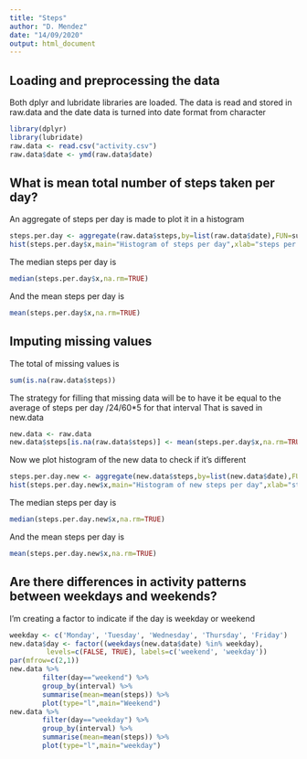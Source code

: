 ```yaml
---
title: "Steps"
author: "D. Mendez"
date: "14/09/2020"
output: html_document
---
```

## Loading and preprocessing the data
Both dplyr and lubridate libraries are loaded. The data is read and stored in raw.data and the date data is turned into date format from character

```r
library(dplyr)
library(lubridate)
raw.data <- read.csv("activity.csv")
raw.data$date <- ymd(raw.data$date)
```

## What is mean total number of steps taken per day?
An aggregate of steps per day is made to plot it in a histogram

```r
steps.per.day <- aggregate(raw.data$steps,by=list(raw.data$date),FUN=sum,na.action=0)
hist(steps.per.day$x,main="Histogram of steps per day",xlab="steps per day",breaks=10)
```



The median steps per day is
```r
median(steps.per.day$x,na.rm=TRUE)
```
And the mean steps per day is
```r
mean(steps.per.day$x,na.rm=TRUE)
```
## Imputing missing values
The total of missing values is
```r
sum(is.na(raw.data$steps))
```

The strategy for filling that missing data will be to have it be equal to the average of steps per day /24/60*5 for that interval
That is saved in new.data

```r
new.data <- raw.data
new.data$steps[is.na(raw.data$steps)] <- mean(steps.per.day$x,na.rm=TRUE)/24/60*5

```

Now we plot histogram of the new data to check if it's different
```r
steps.per.day.new <- aggregate(new.data$steps,by=list(new.data$date),FUN=sum,na.action=0)
hist(steps.per.day.new$x,main="Histogram of new steps per day",xlab="steps per day",breaks=10)
```


The median steps per day is
```r
median(steps.per.day.new$x,na.rm=TRUE)
```
And the mean steps per day is
```r
mean(steps.per.day.new$x,na.rm=TRUE)
```

## Are there differences in activity patterns between weekdays and weekends?

I'm creating a factor to indicate if the day is weekday or weekend

```r
weekday <- c('Monday', 'Tuesday', 'Wednesday', 'Thursday', 'Friday')
new.data$day <- factor((weekdays(new.data$date) %in% weekday), 
         levels=c(FALSE, TRUE), labels=c('weekend', 'weekday')) 
par(mfrow=c(2,1))
new.data %>%
        filter(day=="weekend") %>%
        group_by(interval) %>%
        summarise(mean=mean(steps)) %>%
        plot(type="l",main="Weekend")
new.data %>%
        filter(day=="weekday") %>%
        group_by(interval) %>%
        summarise(mean=mean(steps)) %>%
        plot(type="l",main="weekday")
```



